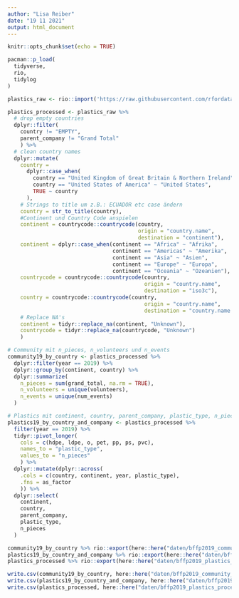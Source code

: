 ```yaml
---
author: "Lisa Reiber"
date: "19 11 2021"
output: html_document
---
```


```r
knitr::opts_chunk$set(echo = TRUE)

pacman::p_load(
  tidyverse,
  rio,
  tidylog
)
```

```r
plastics_raw <- rio::import('https://raw.githubusercontent.com/rfordatascience/tidytuesday/master/data/2021/2021-01-26/plastics.csv')
```

```r
plastics_processed <- plastics_raw %>%
  # drop empty countries
  dplyr::filter(
    country != "EMPTY",
    parent_company != "Grand Total"
    ) %>%
  # clean country names
  dplyr::mutate(
    country =
      dplyr::case_when(
        country == "United Kingdom of Great Britain & Northern Ireland" ~ "United Kingdom",
        country == "United States of America" ~ "United States",
        TRUE ~ country
      ),
    # Strings to title um z.B.: ECUADOR etc case ändern
    country = str_to_title(country),
    #Continent und Country Code anspielen
    continent = countrycode::countrycode(country,
                                         origin = "country.name",
                                         destination = "continent"),
    continent = dplyr::case_when(continent == "Africa" ~ "Afrika",
                                 continent == "Americas" ~ "Amerika",
                                 continent == "Asia" ~ "Asien",
                                 continent == "Europe" ~ "Europa",
                                 continent == "Oceania" ~ "Ozeanien"),
    countrycode = countrycode::countrycode(country,
                                           origin = "country.name",
                                           destination = "iso3c"),
    country = countrycode::countrycode(country,
                                           origin = "country.name",
                                           destination = "country.name.de"),
    # Replace NA's
    continent = tidyr::replace_na(continent, "Unknown"),
    countrycode = tidyr::replace_na(countrycode, "Unknown")
    ) 
```

```r
# Community mit n_pieces, n_volunteers und n_events
community19_by_country <- plastics_processed %>% 
  dplyr::filter(year == 2019) %>% 
  dplyr::group_by(continent, country) %>% 
  dplyr::summarize(
    n_pieces = sum(grand_total, na.rm = TRUE),
    n_volunteers = unique(volunteers),
    n_events = unique(num_events)
  )

# Plastics mit continent, country, parent_company, plastic_type, n_pieces
plastics19_by_country_and_company <- plastics_processed %>%
  filter(year == 2019) %>% 
  tidyr::pivot_longer(
    cols = c(hdpe, ldpe, o, pet, pp, ps, pvc),
    names_to = "plastic_type",
    values_to = "n_pieces"
    ) %>%
  dplyr::mutate(dplyr::across(
    .cols = c(country, continent, year, plastic_type),
    .fns = as_factor
    )) %>%
  dplyr::select(
    continent,
    country,
    parent_company,
    plastic_type,
    n_pieces
  )
```

```r
community19_by_country %>% rio::export(here::here("daten/bffp2019_community_by_country.rds"))
plastics19_by_country_and_company %>% rio::export(here::here("daten/bffp2019_audit_by_country_and_company.rds"))
plastics_processed %>% rio::export(here::here("daten/bffp2019_plastics_processed.rds"))
```


```r
write.csv(community19_by_country, here::here("daten/bffp2019_community_by_country.csv"), row.names = FALSE)
write.csv(plastics19_by_country_and_company, here::here("daten/bffp2019_audit_by_country_and_company.csv"), row.names = FALSE)
write.csv(plastics_processed, here::here("daten/bffp2019_plastics_processed.csv"), row.names = FALSE)
```

